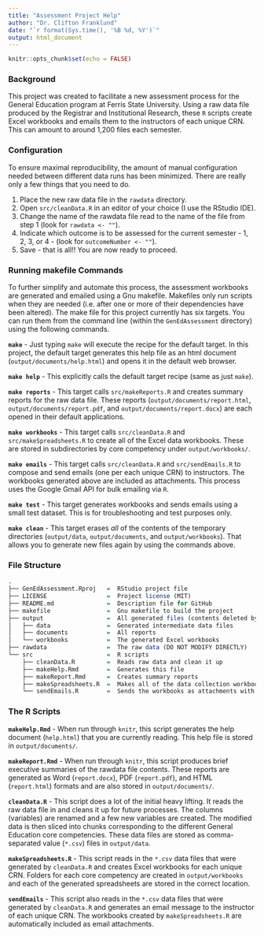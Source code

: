 ```yaml
---
title: "Assessment Project Help"
author: "Dr. Clifton Franklund"
date: "`r format(Sys.time(), '%B %d, %Y')`"
output: html_document
---
```

```r
knitr::opts_chunk$set(echo = FALSE)
```

### Background ###  
This project was created to facilitate a new assessment process for the General Education program at Ferris State University. Using a raw data file produced by the Registrar and Institutional Research, these `R` scripts create Excel workbooks and emails them to the instructors of each unique CRN. This can amount to around 1,200 files each semester.

### Configuration ###
To ensure maximal reproducibility, the amount of manual configuration needed between different data runs has been minimized. There are really only a few things that you need to do.  

1. Place the new raw data file in the `rawdata` directory.  
1. Open `src/cleanData.R` in an editor of your choice (I use the RStudio IDE).  
1. Change the name of the rawdata file read to the name of the file from step 1 (look for `rawdata <- ""`).  
1. Indicate which outcome is to be assessed for the current semester - 1, 2, 3, or 4 - (look for `outcomeNumber <- ""`).  
1. Save - that is all!! You are now ready to proceed.

### Running makefile Commands ###
To further simplify and automate this process, the assessment workbooks are generated and emailed using a Gnu makefile. Makefiles only run scripts when they are needed (i.e. after one or more of their dependencies have been altered). The make file for this project currently has six targets. You can run them from the command line (within the `GenEdAssessment` directory) using the following commands.

**`make`** - Just typing `make` will execute the recipe for the default target. In this project, the default target generates this help file as an html document (`output/documents/help.html`) and opens it in the default web browser.  

**`make help`** - This explicitly calls the default target recipe (same as just `make`).  

**`make reports`** - This target calls `src/makeReports.R` and creates summary reports for the raw data file. These reports (`output/documents/report.html`, `output/documents/report.pdf`, and `output/documents/report.docx`) are each opened in their default applications.  

**`make workbooks`** -   This target calls `src/cleanData.R` and `src/makeSpreadsheets.R` to create all of the Excel data workbooks. These are stored in subdirectories by core competency under `output/workbooks/`.  

**`make emails`** - This target calls `src/cleanData.R` and `src/sendEmails.R` to compose and send emails (one per each unique CRN) to instructors. The workbooks generated above are included as attachments. This process uses the Google Gmail API for bulk emailing via `R`.  

**`make test`** - This target generates workbooks and sends emails using a small test dataset. This is for troubleshooting and test purposes only.  

**`make clean`** - This target erases _all_ of the contents of the temporary directories (`output/data`, `output/documents`, and `output/workbooks`). That allows you to generate new files again by using the commands above.  

### File Structure ###
```R
.
├── GenEdAssessment.Rproj   =  RStudio project file
├── LICENSE                 =  Project license (MIT)
├── README.md               =  Description file for GitHub
├── makefile                =  Gnu makefile to build the project
├── output                  =  All generated files (contents deleted by cleaning)
│   ├── data                =  Generated intermediate data files
│   ├── documents           =  All reports
│   └── workbooks           =  The generated Excel workbooks
├── rawdata                 =  The raw data (DO NOT MODIFY DIRECTLY)
└── src                     =  R scripts
    ├── cleanData.R         =  Reads raw data and clean it up
    ├── makeHelp.Rmd        =  Generates this file
    ├── makeReport.Rmd      =  Creates summary reports
    ├── makeSpreadsheets.R  =  Makes all of the data collection workbooks
    └── sendEmails.R        =  Sends the workbooks as attachments with a message to instructors
```

### The R Scripts ###

**`makeHelp.Rmd`** - When run through `knitr`, this script generates the help document (`help.html`) that you are currently reading. This help file is stored in `output/documents/`.  

**`makeReport.Rmd`** - When run through `knitr`, this script produces brief executive summaries of the rawdata file contents. These reports are generated as Word (`report.docx`), PDF (`report.pdf`), and HTML (`report.html`) formats and are also stored in `output/documents/`.  
  
**`cleanData.R`** - This script does a lot of the initial heavy lifting. It reads the raw data file in and cleans it up for future processes. The columns (variables) are renamed and a few new variables are created. The modified data is then sliced into chunks corresponding to the different General Education core competencies. These data files are stored as comma-separated value (`*.csv`) files in `output/data`.

**`makeSpreadsheets.R`** - This script reads in the `*.csv` data files that were generated by `cleanData.R` and creates Excel workbooks for each unique CRN. Folders for each core competency are created in `output/workbooks` and each of the generated spreadsheets are stored in the correct location.  

**`sendEmails`** - This script also reads in the `*.csv` data files that were generated by `cleanData.R` and generates an email message to the instructor of each unique CRN. The workbooks created by `makeSpreadsheets.R` are automatically included as email attachments.  

